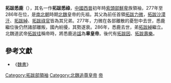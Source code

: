 '''拓跋悉鹿'''（{{bd||？|286年|catIdx=t}}），其名一作'''拓跋悉祿'''，[[中國|中國]][[西晉|西晉]]初年時[[索頭部|索頭部]][[鮮卑|鮮卑]]族領袖，277年至286年在位，是[[南北朝|南北朝]]時期[[北魏|北魏]]皇帝的先祖。其父為前任首領[[拓跋力微|拓跋力微]]，[[拓跋沙漠汗|拓跋沙漠汗]]、[[拓跋綽|拓跋綽]]、[[拓跋祿官|拓跋祿官]]皆為其兄弟。277年，力微在各部離散的憂愁中去世，悉鹿繼位後仍然諸部離叛，國內紛擾，其勢遂衰。286年，悉鹿去世，弟[[拓跋綽|拓跋綽]]繼立。北魏道武帝[[拓跋珪|拓跋珪]]稱帝時，將悉鹿追[[諡|諡]]為'''章皇帝'''。後代有[[拓跋因|拓跋因]]、[[拓跋壽樂|拓跋壽樂]]。

==參考文獻==
*《[[魏書|魏書]]》
{{中国皇帝|父·神元帝[[拓跋力微|拓跋力微]]|弟·平帝[[拓跋綽|拓跋綽]]|[[北魏|北魏]]追尊先祖<br>[[索頭部|索頭部]][[鮮卑|鮮卑]]首領|277-286}}
{{元魏君主}}
[[Category:拓跋部領袖|Category:拓跋部領袖]]
[[Category:北魏追尊皇帝|Category:北魏追尊皇帝]]
[[Category:諡章|帝]]